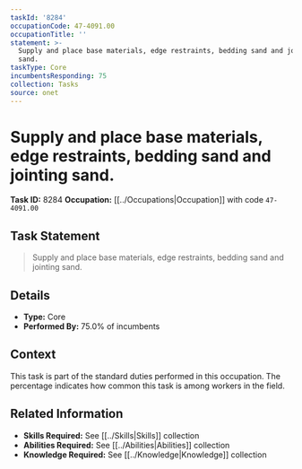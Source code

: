 ```yaml
---
taskId: '8284'
occupationCode: 47-4091.00
occupationTitle: ''
statement: >-
  Supply and place base materials, edge restraints, bedding sand and jointing
  sand.
taskType: Core
incumbentsResponding: 75
collection: Tasks
source: onet
---
```

# Supply and place base materials, edge restraints, bedding sand and jointing sand.

**Task ID:** 8284
**Occupation:** [[../Occupations|Occupation]] with code `47-4091.00`

## Task Statement

> Supply and place base materials, edge restraints, bedding sand and jointing sand.

## Details

- **Type:** Core
- **Performed By:** 75.0% of incumbents

## Context

This task is part of the standard duties performed in this occupation. The percentage indicates how common this task is among workers in the field.

## Related Information

- **Skills Required:** See [[../Skills|Skills]] collection
- **Abilities Required:** See [[../Abilities|Abilities]] collection
- **Knowledge Required:** See [[../Knowledge|Knowledge]] collection
